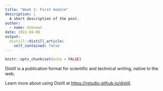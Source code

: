 ```yaml
---
title: "Week 1: First module"
description: |
  A short description of the post.
author:
  - name: Unknown
date: 2022-04-08
output:
  distill::distill_article:
    self_contained: false
---
```



```r
knitr::opts_chunk$set(echo = FALSE)
```

Distill is a publication format for scientific and technical writing, native to the web.

Learn more about using Distill at <https://rstudio.github.io/distill>.


